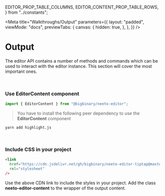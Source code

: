   EDITOR_PROP_TABLE_COLUMNS,
  EDITOR_CONTENT_PROP_TABLE_ROWS,
} from "../constants";

<Meta
  title="Walkthroughs/Output"
  parameters={{
    layout: "padded",
    viewMode: "docs",
    previewTabs: {
      canvas: {
        hidden: true,
      },
    },
  }}
/>

# Output

####

The editor API contains a number of methods and commands which can be used to
interact with the editor instance. This section will cover the most important
ones.

<br />

### **Use EditorContent component**

```js
import { EditorContent } from "@bigbinary/neeto-editor";
```

> You have to install the following peer dependency to use the **EditorContent**
> component

<div className="sbdocs-install-code">

```
yarn add highlight.js
```

</div>

<Table
  columns={EDITOR_PROP_TABLE_COLUMNS}
  rows={EDITOR_CONTENT_PROP_TABLE_ROWS}
/>

<br />

### **Include CSS in your project**

```html
<link
  href="https://cdn.jsdelivr.net/gh/bigbinary/neeto-editor-tiptap@master/dist/editor-content.min.css"
  rel="stylesheet"
/>
```

Use the above CDN link to include the styles in your project. Add the class
**neeto-editor-content** to the wrapper of the output content.
